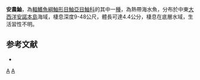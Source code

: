 {{Speciesbox
| taxon = Scorpaena annobonae
| status = NE
| status_system = IUCN3.1
| binomial_authority =  [[Eschmeyer|Eschmeyer]], 1969 
| synonyms = 
}}
'''安農鮋'''，為[[輻鰭魚綱|輻鰭魚綱]][[鮋形目|鮋形目]][[鮋亞目|鮋亞目]][[鮋科|鮋科]]的其中一[[種|種]]，為熱帶海水魚，分布於中東[[大西洋|大西洋]][[安諾本島|安諾本島]]海域，棲息深度9-48公尺，體長可達4.4公分，棲息在底層水域，生活習性不明。

==参考文献==
*{{FishBase_species|genus=Scorpaena|species=annobonae|year=2014|month=7}}

{{taxonbar}}
[[Category:_1969年描述的鱼类|A]]
[[Category:鮋屬|A]]